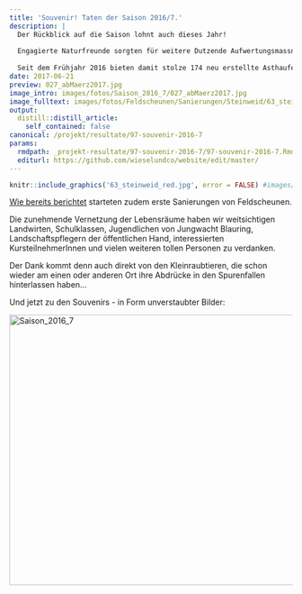 ```yaml
---
title: 'Souvenir! Taten der Saison 2016/7.'
description: |
  Der Rückblick auf die Saison lohnt auch dieses Jahr! 
  
  Engagierte Naturfreunde sorgten für weitere Dutzende Aufwertungsmassnahmen und zwar an 16 Orten im Bezirk Horgen. 
  
  Seit dem Frühjahr 2016 bieten damit stolze 174 neu erstellte Asthaufen, Winterquartiere, Gebüschgruppen und Gross-Strukturen Wiesel & Co Unterschlupf.
date: 2017-06-21
preview: 027_abMaerz2017.jpg
image_intro: images/fotos/Saison_2016_7/027_abMaerz2017.jpg
image_fulltext: images/fotos/Feldscheunen/Sanierungen/Steinweid/63_steinweid_red.jpg
output:
  distill::distill_article:
    self_contained: false
canonical: /projekt/resultate/97-souvenir-2016-7
params:
  rmdpath: _projekt-resultate/97-souvenir-2016-7/97-souvenir-2016-7.Rmd
  editurl: https://github.com/wieselundco/website/edit/master/
---
```



```r
knitr::include_graphics('63_steinweid_red.jpg', error = FALSE) #images/fotos/Feldscheunen/Sanierungen/Steinweid/63_steinweid_red.jpg
```

[Wie bereits
berichtet](projekt/resultate/94-feldscheunen-sanierung-2016-7) starteten
zudem erste Sanierungen von Feldscheunen. 

Die zunehmende Vernetzung der Lebensräume haben wir weitsichtigen
Landwirten, Schulklassen, Jugendlichen von Jungwacht Blauring,
Landschaftspflegern der öffentlichen Hand, interessierten
KursteilnehmerInnen und vielen weiteren tollen Personen zu verdanken.

Der Dank kommt denn auch direkt von den Kleinraubtieren, die schon
wieder am einen oder anderen Ort ihre Abdrücke in den Spurenfallen
hinterlassen haben...

Und jetzt zu den Souvenirs - in Form unverstaubter Bilder:

<!-- {gallery}fotos/Saison\_2016\_7{/gallery} -->

<a data-flickr-embed="true" href="https://www.flickr.com/photos/193617721@N08/albums/72157719611415557" title="Saison_2016_7"><img src="https://live.staticflickr.com/65535/51341450860_2e26f640ed.jpg" width="640" height="480" alt="Saison_2016_7"></a><script async src="//embedr.flickr.com/assets/client-code.js" charset="utf-8"></script>

```r



```

<!--http://wieselundco.ch/projekt/resultate/97-souvenir-2016-7-->
